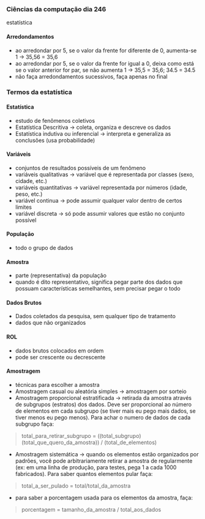 




### Ciências da computação dia 246

estatística

#### Arredondamentos

-   ao arredondar por 5, se o valor da frente for diferente de 0,
    aumenta-se 1 → 35,56 = 35,6
-   ao arredondar por 5, se o valor da frente for igual a 0, deixa como
    está se o valor anterior for par, se não aumenta 1 → 35,5 = 35,6;
    34.5 = 34.5
-   não faça arredondamentos sucessivos, faça apenas no final








### Termos da estatística

#### Estatística

-   estudo de fenômenos coletivos
-   Estatística Descritiva → coleta, organiza e descreve os dados
-   Estatística indutiva ou inferencial → interpreta e generaliza as
    conclusões (usa probabilidade)

#### Variáveis

-   conjuntos de resultados possíveis de um fenômeno
-   variáveis qualitativas → variável que é representada por classes
    (sexo, cidade, etc.)
-   variáveis quantitativas → variável representada por números (idade,
    peso, etc.)
-   variável continua → pode assumir qualquer valor dentro de certos
    limites
-   variável discreta → só pode assumir valores que estão no conjunto
    possível

#### População

-   todo o grupo de dados

#### Amostra

-   parte (representativa) da população
-   quando é dito representativo, significa pegar parte dos dados que
    possuam características semelhantes, sem precisar pegar o todo

#### Dados Brutos

-   Dados coletados da pesquisa, sem qualquer tipo de tratamento
-   dados que não organizados

#### ROL

-   dados brutos colocados em ordem
-   pode ser crescente ou decrescente

#### Amostragem

-   técnicas para escolher a amostra
-   Amostragem casual ou aleatória simples → amostragem por sorteio
-   Amostragem proporcional estratificada → retirada da amostra através
    de subgrupos (estratos) dos dados. Deve ser proporcional ao número
    de elementos em cada subgrupo (se tiver mais eu pego mais dados, se
    tiver menos eu pego menos). Para achar o numero de dados de cada
    subgrupo faça:

> total_para_retirar_subgrupo =
> ((total_subgrupo)(total_que_quero_da_amostra)) / (total_de_elementos)

-   Amostragem sistemática → quando os elementos estão organizados por
    padrões, você pode arbitrariamente retirar a amostra de regularmente
    (ex: em uma linha de produção, para testes, pega 1 a cada 1000
    fabricados). Para saber quantos elementos pular faça:

> total_a_ser_pulado = total/total_da_amostra

-   para saber a porcentagem usada para os elementos da amostra, faça:

> porcentagem = tamanho_da_amostra / total_aos_dados


